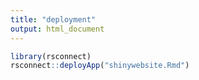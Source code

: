 ```yaml
---
title: "deployment"
output: html_document
---
```


```r
library(rsconnect)
rsconnect::deployApp("shinywebsite.Rmd")
```
